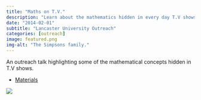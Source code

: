 ```yaml
---
title: "Maths on T.V."
description: "Learn about the mathematics hidden in every day T.V shows."
date: "2014-02-01"
subtitle: "Lancaster University Outreach"
categories: [outreach]
image: featured.png
img-alt: "The Simpsons family."
---
```


An outreach talk highlighting some of the mathematical concepts hidden in T.V shows.

-   [Materials](https://github.com/statsrhian/presentations/tree/main/2014-02-01-tv-maths)

![](featured.png){fig-alt="The Simpsons family."}

